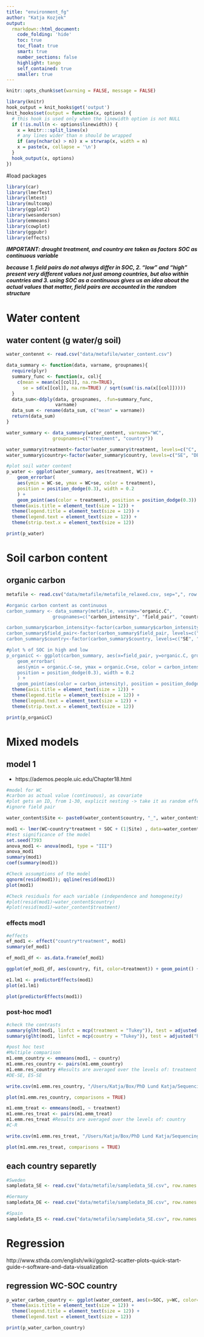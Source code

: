 ---
title: "environment_fg"
author: "Katja Kozjek"
output: 
  rmarkdown::html_document:
    code_folding: 'hide'
    toc: true
    toc_float: true
    smart: true
    number_sections: false
    highlight: tango
    self_contained: true
    smaller: true
---

```{r setup, include=FALSE}
knitr::opts_chunk$set(warning = FALSE, message = FALSE)
```

```{r wrap-hook, include=FALSE}
library(knitr)
hook_output = knit_hooks$get('output')
knit_hooks$set(output = function(x, options) {
  # this hook is used only when the linewidth option is not NULL
  if (!is.null(n <- options$linewidth)) {
    x = knitr:::split_lines(x)
    # any lines wider than n should be wrapped
    if (any(nchar(x) > n)) x = strwrap(x, width = n)
    x = paste(x, collapse = '\n')
  }
  hook_output(x, options)
})
```

#load packages 

```{r setting the environment, message=F, warning=F}

library(car)
library(lmerTest)
library(lmtest)
library(multcomp)
library(ggplot2)
library(wesanderson)
library(emmeans)
library(cowplot)
library(ggpubr)
library(effects)
```

***IMPORTANT: drought treatment, and country are taken as factors***
***SOC as continuous variable*** 

***because 1. field pairs do not always differ in SOC, 2. “low” and “high” present very different values not just among countries, but also within countries and 3. using SOC as a continuous gives us an idea about the actual values that matter, field pairs are accounted in the random structure***

# Water content 

## water content (g water/g soil)

```{r water content, message=FALSE, warning=FALSE}
water_contennt <- read.csv("data/metafile/water_content.csv")

data_summary <- function(data, varname, groupnames){
  require(plyr)
  summary_func <- function(x, col){
    c(mean = mean(x[[col]], na.rm=TRUE),
      se = sd(x[[col]], na.rm=TRUE) / sqrt(sum(!is.na(x[[col]]))))
  }
  data_sum<-ddply(data, groupnames, .fun=summary_func,
                  varname)
  data_sum <- rename(data_sum, c("mean" = varname))
  return(data_sum)
}

water_summary <- data_summary(water_content, varname="WC", 
                 groupnames=c("treatment", "country"))

water_summary$treatment<-factor(water_summary$treatment, levels=c("C", "RC", "R"))
water_summary$country<-factor(water_summary$country, levels=c("SE", "DE", "ES"),labels = c("Sweden", "Germany", "Spain"))

#plot soil water content 
p_water <- ggplot(water_summary, aes(treatment, WC)) +
    geom_errorbar(
    aes(ymin = WC-se, ymax = WC+se, color = treatment),
    position = position_dodge(0.3), width = 0.2
    ) +
    geom_point(aes(color = treatment), position = position_dodge(0.3)) + facet_grid(.~country) + theme_bw() + xlab("Drought treatment") + ylab("Soil water content [%]") + scale_color_manual(values = c("#B6854D", "#8D8680", "#0F0D0E")) + labs(color = "Drought treatment") + theme(axis.text = element_text(size = 10)) + 
  theme(axis.title = element_text(size = 12)) +
  theme(legend.title = element_text(size = 12)) + 
  theme(legend.text = element_text(size = 12)) + 
  theme(strip.text.x = element_text(size = 12))

print(p_water)
```
# Soil carbon content 

## organic carbon 

```{r organic carbon, message=FALSE, warning=FALSE}
metafile <- read.csv("data/metafile/metafile_relaxed.csv, sep=",", row.names=1)

#organic carbon content as continuous 
carbon_summary <- data_summary(metafile, varname="organic.C", 
                 groupnames=c("carbon_intensity", "field_pair", "country"))

carbon_summary$carbon_intensity<-factor(carbon_summary$carbon_intensity, levels=c("L", "H"))
carbon_summary$field_pair<-factor(carbon_summary$field_pair, levels=c("1", "2", "3", "4", "5"))
carbon_summary$country<-factor(carbon_summary$country, levels=c("SE", "DE", "ES"),labels = c("Sweden", "Germany", "Spain"))

#plot % of SOC in high and low
p_organicC <- ggplot(carbon_summary, aes(x=field_pair, y=organic.C, group=carbon_intensity, color=carbon_intensity)) +
    geom_errorbar(
    aes(ymin = organic.C-se, ymax = organic.C+se, color = carbon_intensity),
    position = position_dodge(0.3), width = 0.2
    ) +
    geom_point(aes(color = carbon_intensity), position = position_dodge(0.3)) + facet_grid(.~country) + theme_bw() + xlab("Field site") + ylab("SOC [%]") + scale_color_manual(values = c("#5B1A18", "#D67236")) + labs(color = "SOC category") + theme(axis.text = element_text(size = 20)) + theme(axis.text = element_text(size = 12)) + 
  theme(axis.title = element_text(size = 12)) +
  theme(legend.title = element_text(size = 12)) + 
  theme(legend.text = element_text(size = 12)) + 
  theme(strip.text.x = element_text(size = 12))

print(p_organicC) 
```

# Mixed models 

## model 1 
+ https://ademos.people.uic.edu/Chapter18.html

```{r model 1, message=FALSE, warning=FALSE}
#model for WC
#carbon as actual value (continuous), as covariate
#plot gets an ID, from 1-30, explicit nesting -> take it as random effect
#ignore field pair

water_content$Site <- paste0(water_content$country, "_", water_content$field_pair)

mod1 <- lmer(WC~country*treatment + SOC + (1|Site) , data=water_content, REML = TRUE)
#test significance of the model
set.seed(7393
anova_mod1 <- anova(mod1, type = "III")
anova_mod1 
summary(mod1)
coef(summary(mod1))

#Check assumptions of the model
qqnorm(resid(mod1)); qqline(resid(mod1)) 
plot(mod1) 

#Check residuals for each variable (independence and homogeneity)
#plot(resid(mod1)~water_content$country) 
#plot(resid(mod1)~water_content$treatment)
```

### effects mod1

```{r effects mod1, message=FALSE, warning=FALSE}
#effects
ef_mod1 <- effect("country*treatment", mod1)
summary(ef_mod1)

ef_mod1_df <- as.data.frame(ef_mod1)

ggplot(ef_mod1_df, aes(country, fit, color=treatment)) + geom_point() + geom_errorbar(aes(ymin=fit-se, ymax=fit+se), width=0.4) + theme_bw(base_size=12) + facet_grid(~treatment)

e1.lm1 <- predictorEffects(mod1)
plot(e1.lm1)

plot(predictorEffects(mod1))
```

### post-hoc mod1

```{r post hoc mod1, message=FALSE, warning=FALSE}
#check the contrasts
summary(glht(mod1, linfct = mcp(treatment = "Tukey")), test = adjusted("holm")) #contrasts between R and C, RC and R
summary(glht(mod1, linfct = mcp(country = "Tukey")), test = adjusted("holm")) #slight contrast between SE and ES

#post hoc test
#Multiple comparison 
m1.emm_country <- emmeans(mod1, ~ country)
m1.emm.res_country <- pairs(m1.emm_country)
m1.emm.res_country #Results are averaged over the levels of: treatment
#DE-SE, ES-SE

write.csv(m1.emm.res_country, "/Users/Katja/Box/PhD Lund Katja/Sequencing/Functional_genes/Diamond/data_TDB/relaxed/results/emmeans_country.csv")

plot(m1.emm.res_country, comparisons = TRUE)

m1.emm_treat <- emmeans(mod1, ~ treatment)
m1.emm.res_treat <- pairs(m1.emm_treat)
m1.emm.res_treat #Results are averaged over the levels of: country
#C-R

write.csv(m1.emm.res_treat, "/Users/Katja/Box/PhD Lund Katja/Sequencing/Functional_genes/Diamond/data_TDB/relaxed/results/emmeans_treatment.csv")

plot(m1.emm.res_treat, comparisons = TRUE)
```

## each country separetly

```{r each country, message=FALSE, warning=FALSE}
#Sweden
sampledata_SE <- read.csv("data/metafile/sampledata_SE.csv", row.names = 1)

#Germany
sampledata_DE <- read.csv("data/metafile/sampledata_DE.csv", row.names = 1)

#Spain
sampledata_ES <- read.csv("data/metafile/sampledata_SE.csv", row.names = 1)
```

# Regression
http://www.sthda.com/english/wiki/ggplot2-scatter-plots-quick-start-guide-r-software-and-data-visualization

## regression WC-SOC country

```{r simple regression water-SOC country, message=FALSE, warning=FALSE}
p_water_carbon_country <- ggplot(water_content, aes(x=SOC, y=WC, color=country), size=6) + geom_point() + geom_smooth(method=lm) + scale_color_manual(values = c("#9C964A", "#79402E", "#46ACC8")) + labs(colour = "Climatic region") + xlab("SOC [%]") + ylab("Soil water content [%]") + theme_bw() + theme(axis.text = element_text(size = 12)) + 
  theme(axis.title = element_text(size = 12)) +
  theme(legend.title = element_text(size = 12)) + 
  theme(legend.text = element_text(size = 12)) 

print(p_water_carbon_country)
```
